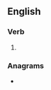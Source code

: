 {{also|Awes}}
==English==

===Verb===
{{head|en|verb form}}

# {{en-third-person singular of|awe}}

===Anagrams===
* {{l|en|sawe}}